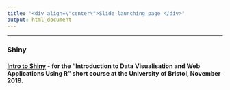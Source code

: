 ```yaml
---
title: "<div align=\"center\">Slide launching page </div>"
output: html_document
---
```

<hr>

### Shiny
#### [Intro to Shiny](https://mcguinlu.github.io/slides/intro-to-shiny/teaching-shiny-slides.html) - for the "Introduction to Data Visualisation and Web Applications Using R" short course at the University of Bristol, November 2019.

